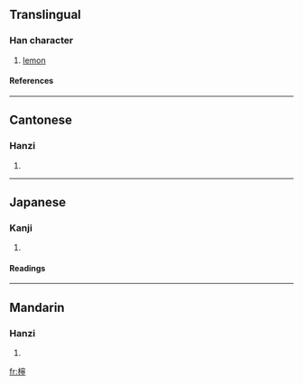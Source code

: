 {{see|柠}}

==Translingual==
===Han character===
{{Han char|rn=75|rad=木|as=14|sn=18|four=4392<sub>1</sub>|canj=木十心弓 (DJPN)}}
# [[lemon]]
====References====
{{Han ref|kx=0558.440|dkj=15742|dj=0948.140|hdz=21311.020|uh=6AB8|ud=27320|bh=C266|bd=49766}}

----
==Cantonese==
===Hanzi===
{{yue-hanzi|jyut=|y=ning4}}
# {{defn|Cantonese}}

----
==Japanese==
===Kanji===
{{ja-kanji|grade=|rs=木14}}
# {{defn|Japanese}} 
====Readings====
{{ja-readings|on=[[ねい]] (nei), [[どう]] (dō)|kun=}}

----
==Mandarin==
===Hanzi===
{{cmn-hanzi|sim=柠|pin=[[níng]] (ning2)|wg=ning<sup>2</sup>}}
# {{defn|Mandarin}}

[[fr:檸]]